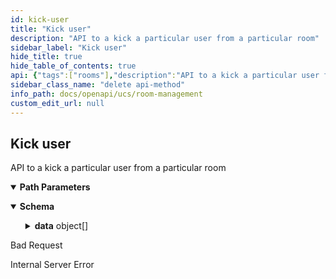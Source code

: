 ```yaml
---
id: kick-user
title: "Kick user"
description: "API to a kick a particular user from a particular room"
sidebar_label: "Kick user"
hide_title: true
hide_table_of_contents: true
api: {"tags":["rooms"],"description":"API to a kick a particular user from a particular room","parameters":[{"name":"roomid","in":"path","description":"ID of meeting room","required":true,"schema":{"type":"string"},"example":"f81d4fae-7dec-11d0-a765-00a0c91e6bf6"},{"name":"userid","in":"path","description":"ID of user to be removed","required":true,"schema":{"type":"integer"},"example":10206739}],"responses":{"200":{"content":{"application/json":{"schema":{"type":"object","properties":{"data":{"type":"array","items":{"type":"object","properties":{"remarks":{"type":"string"}}}},"sent_at":{"type":"string"}}},"example":{"data":[{"remarks":"Kicked userid '10206739' from roomId 'f81d4fae-7dec-11d0-a765-00a0c91e6bf6'"}],"sent_at":"2023-06-15T18:42:11Z"}}}},"400":{"description":"Bad Request"},"500":{"description":"Internal Server Error"}},"method":"delete","path":"/v2/rooms/{roomid}/users/{userid}","servers":[{"url":"http://app-room-mgmt.dev2.ar2","description":"Default server"}],"info":{"title":"Room Management","version":"v2","description":"## What's new\n- create chat 1-1 room\n- delete chat 1-1 room\n"},"postman":{"name":"Kick user","description":{"content":"API to a kick a particular user from a particular room","type":"text/plain"},"url":{"path":["v2","rooms",":roomid","users",":userid"],"host":["{{baseUrl}}"],"query":[],"variable":[{"disabled":false,"description":{"content":"(Required) ID of meeting room","type":"text/plain"},"type":"any","value":"","key":"roomid"},{"disabled":false,"description":{"content":"(Required) ID of user to be removed","type":"text/plain"},"type":"any","value":"","key":"userid"}]},"header":[{"key":"Accept","value":"application/json"}],"method":"DELETE"}}
sidebar_class_name: "delete api-method"
info_path: docs/openapi/ucs/room-management
custom_edit_url: null
---
```



## Kick user



API to a kick a particular user from a particular room

<details style={{"marginBottom":"1rem"}} data-collapsed={false} open={true}><summary style={{}}><strong>Path Parameters</strong></summary><div><ul><ParamsItem className={"paramsItem"} param={{"name":"roomid","in":"path","description":"ID of meeting room","required":true,"schema":{"type":"string"},"example":"f81d4fae-7dec-11d0-a765-00a0c91e6bf6"}}></ParamsItem><ParamsItem className={"paramsItem"} param={{"name":"userid","in":"path","description":"ID of user to be removed","required":true,"schema":{"type":"integer"},"example":10206739}}></ParamsItem></ul></div></details><div><ApiTabs><TabItem label={"200"} value={"200"}><div></div><div><MimeTabs schemaType={"response"}><TabItem label={"application/json"} value={"application/json"}><SchemaTabs><TabItem label={"Schema"} value={"Schema"}><details style={{}} data-collapsed={false} open={true}><summary style={{"textAlign":"left"}}><strong>Schema</strong></summary><div style={{"textAlign":"left","marginLeft":"1rem"}}></div><ul style={{"marginLeft":"1rem"}}><SchemaItem collapsible={true} className={"schemaItem"}><details style={{}}><summary style={{}}><strong>data</strong><span style={{"opacity":"0.6"}}> object[]</span></summary><div style={{"marginLeft":"1rem"}}><SchemaItem collapsible={false} name={"remarks"} required={false} deprecated={undefined} schemaDescription={undefined} schemaName={"string"} qualifierMessage={undefined} defaultValue={undefined}></SchemaItem></div></details></SchemaItem><SchemaItem collapsible={false} name={"sent_at"} required={false} deprecated={undefined} schemaDescription={undefined} schemaName={"string"} qualifierMessage={undefined} defaultValue={undefined}></SchemaItem></ul></details></TabItem><TabItem label={"Example (from schema)"} value={"Example (from schema)"}><ResponseSamples responseExample={"{\n  \"data\": [\n    {\n      \"remarks\": \"string\"\n    }\n  ],\n  \"sent_at\": \"string\"\n}"} language={"json"}></ResponseSamples></TabItem><TabItem label={"Example"} value={"Example"}><ResponseSamples responseExample={"{\n  \"data\": [\n    {\n      \"remarks\": \"Kicked userid '10206739' from roomId 'f81d4fae-7dec-11d0-a765-00a0c91e6bf6'\"\n    }\n  ],\n  \"sent_at\": \"2023-06-15T18:42:11Z\"\n}"} language={"json"}></ResponseSamples></TabItem></SchemaTabs></TabItem></MimeTabs></div></TabItem><TabItem label={"400"} value={"400"}><div>

Bad Request

</div><div></div></TabItem><TabItem label={"500"} value={"500"}><div>

Internal Server Error

</div><div></div></TabItem></ApiTabs></div>
      